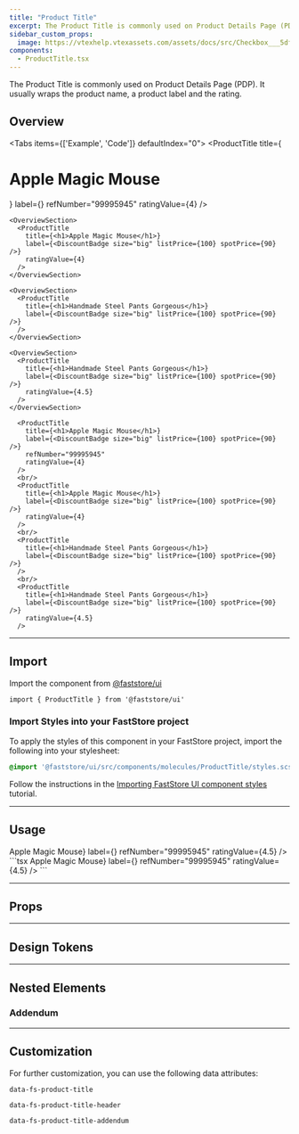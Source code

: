 ```yaml
---
title: "Product Title"
excerpt: The Product Title is commonly used on Product Details Page (PDP).
sidebar_custom_props:
  image: https://vtexhelp.vtexassets.com/assets/docs/src/Checkbox___5dfb3d931c093ee7ebfac8bc388e68b5.png
components:
  - ProductTitle.tsx
---
```


The Product Title is commonly used on Product Details Page (PDP). It usually wraps the product name, a product label and the rating.

## Overview

<Tabs items={['Example', 'Code']} defaultIndex="0">
  <Tab>
    <OverviewSection>
      <ProductTitle
        title={<h1>Apple Magic Mouse</h1>}
        label={<DiscountBadge size="big" listPrice={100} spotPrice={90} />}
        refNumber="99995945"
        ratingValue={4}
      />
    </OverviewSection>

    <OverviewSection>
      <ProductTitle
        title={<h1>Apple Magic Mouse</h1>}
        label={<DiscountBadge size="big" listPrice={100} spotPrice={90} />}
        ratingValue={4}
      />
    </OverviewSection>

    <OverviewSection>
      <ProductTitle
        title={<h1>Handmade Steel Pants Gorgeous</h1>}
        label={<DiscountBadge size="big" listPrice={100} spotPrice={90} />}
      />
    </OverviewSection>

    <OverviewSection>
      <ProductTitle
        title={<h1>Handmade Steel Pants Gorgeous</h1>}
        label={<DiscountBadge size="big" listPrice={100} spotPrice={90} />}
        ratingValue={4.5}
      />
    </OverviewSection>
  </Tab>
  <Tab>

  ```tsx
    <ProductTitle
      title={<h1>Apple Magic Mouse</h1>}
      label={<DiscountBadge size="big" listPrice={100} spotPrice={90} />}
      refNumber="99995945"
      ratingValue={4}
    />
    <br/>
    <ProductTitle
      title={<h1>Apple Magic Mouse</h1>}
      label={<DiscountBadge size="big" listPrice={100} spotPrice={90} />}
      ratingValue={4}
    />
    <br/>
    <ProductTitle
      title={<h1>Handmade Steel Pants Gorgeous</h1>}
      label={<DiscountBadge size="big" listPrice={100} spotPrice={90} />}
    />
    <br/>
    <ProductTitle
      title={<h1>Handmade Steel Pants Gorgeous</h1>}
      label={<DiscountBadge size="big" listPrice={100} spotPrice={90} />}
      ratingValue={4.5}
    />
  ```

  </Tab>
</Tabs>

---

## Import

Import the component from [@faststore/ui](https://developers.vtex.com/docs/guides/faststore/components-index)

```tsx
import { ProductTitle } from '@faststore/ui'
```

### Import Styles into your FastStore project

To apply the styles of this component in your FastStore project, import the following into your stylesheet:

```scss
@import '@faststore/ui/src/components/molecules/ProductTitle/styles.scss'
```

Follow the instructions in the [Importing FastStore UI component styles](https://developers.vtex.com/docs/guides/faststore/using-themes-importing-ui-components-styles) tutorial.

---

## Usage

<OverviewSection>
  <ProductTitle
    title={<h1>Apple Magic Mouse</h1>}
    label={<DiscountBadge size="big" listPrice={100} spotPrice={90} />}
    refNumber="99995945"
    ratingValue={4.5}
  />
</OverviewSection>
```tsx
<ProductTitle
  title={<h1>Apple Magic Mouse</h1>}
  label={<DiscountBadge size="big" listPrice={100} spotPrice={90} />}
  refNumber="99995945"
  ratingValue={4.5}
/>
```

---

## Props

<ComponentPropsSection component="ProductTitle" />

---

## Design Tokens

<TokenTable>
  <TokenRow
    token="--fs-product-title-text-size"
    value="var(--fs-text-size-title-product)"
  />
  <TokenRow
    token="--fs-product-title-text-weight"
    value="var(--fs-text-weight-regular)"
  />
  <TokenRow token="--fs-product-title-line-height" value="1.12" />
  <TokenRow token="--fs-product-title-column-gap" value="var(--fs-spacing-2)" />
  <TokenRow token="--fs-product-title-row-gap" value="var(--fs-spacing-3)" />
</TokenTable>

---

## Nested Elements

### Addendum

<TokenTable>
  <TokenRow
    token="--fs-product-title-addendum-color"
    value="var(--fs-color-text-light)"
    isColor
  />
  <TokenRow
    token="--fs-product-title-addendum-size"
    value="var(--fs-text-size-1)"
  />
  <TokenRow token="--fs-product-title-addendum-line-height" value="1.7" />
</TokenTable>

---

## Customization

For further customization, you can use the following data attributes:

`data-fs-product-title`

`data-fs-product-title-header`

`data-fs-product-title-addendum`
